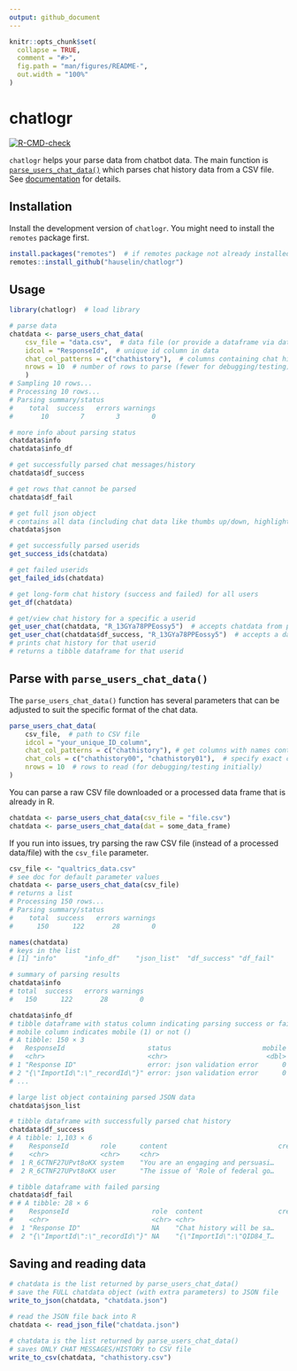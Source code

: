 ```yaml
---
output: github_document
---
```


<!-- README.md is generated from README.Rmd. Please edit that file -->

```r
knitr::opts_chunk$set(
  collapse = TRUE,
  comment = "#>",
  fig.path = "man/figures/README-",
  out.width = "100%"
)
```

# chatlogr

<!-- badges: start -->
[![R-CMD-check](https://github.com/hauselin/chatlogr/actions/workflows/R-CMD-check.yaml/badge.svg)](https://github.com/hauselin/chatlogr/actions/workflows/R-CMD-check.yaml)
<!-- badges: end -->

`chatlogr` helps your parse data from chatbot data. The main function is [`parse_users_chat_data()`](https://hauselin.github.io/chatlogr/reference/parse_users_chat_data.html) which parses chat history data from a CSV file. See [documentation](https://hauselin.github.io/chatlogr/) for details.

## Installation

Install the development version of `chatlogr`. You might need to install the `remotes` package first.

```r
install.packages("remotes")  # if remotes package not already installed
remotes::install_github("hauselin/chatlogr")
```

## Usage

```r
library(chatlogr)  # load library

# parse data
chatdata <- parse_users_chat_data(
    csv_file = "data.csv",  # data file (or provide a dataframe via dat parameter)
    idcol = "ResponseId",  # unique id column in data
    chat_col_patterns = c("chathistory"),  # columns containing chat history
    nrows = 10  # number of rows to parse (fewer for debugging/testing)
    )
# Sampling 10 rows...                                                                      
# Processing 10 rows...
# Parsing summary/status
#    total  success   errors warnings 
#       10        7        3        0 

# more info about parsing status
chatdata$info
chatdata$info_df

# get successfully parsed chat messages/history
chatdata$df_success

# get rows that cannot be parsed
chatdata$df_fail

# get full json object
# contains all data (including chat data like thumbs up/down, highlights, user-agent info)
chatdata$json

# get successfully parsed userids
get_success_ids(chatdata)

# get failed userids
get_failed_ids(chatdata)

# get long-form chat history (success and failed) for all users
get_df(chatdata)

# get/view chat history for a specific a userid
get_user_chat(chatdata, "R_13GYa78PPEossy5")  # accepts chatdata from parse_users_chat_data
get_user_chat(chatdata$df_success, "R_13GYa78PPEossy5")  # accepts a dataframe
# prints chat history for that userid
# returns a tibble dataframe for that userid
```

## Parse with `parse_users_chat_data()`

The `parse_users_chat_data()` function has several parameters that can be adjusted to suit the specific format of the chat data. 

```r
parse_users_chat_data(
    csv_file,  # path to CSV file
    idcol = "your_unique_ID_column", 
    chat_col_patterns = c("chathistory"), # get columns with names containing this pattern
    chat_cols = c("chathistory00", "chathistory01"),  # specify exact column names to parse
    nrows = 10  # rows to read (for debugging/testing initially)
)
```

You can parse a raw CSV file downloaded or a processed data frame that is already in R.

```r
chatdata <- parse_users_chat_data(csv_file = "file.csv")
chatdata <- parse_users_chat_data(dat = some_data_frame)
```

If you run into issues, try parsing the raw CSV file (instead of a processed data/file) with the `csv_file` parameter.

```r
csv_file <- "qualtrics_data.csv"
# see doc for default parameter values
chatdata <- parse_users_chat_data(csv_file) 
# returns a list
# Processing 150 rows...                                                                   
# Parsing summary/status
#    total  success   errors warnings 
#      150      122       28        0 

names(chatdata)
# keys in the list
# [1] "info"       "info_df"    "json_list"  "df_success" "df_fail"   

# summary of parsing results
chatdata$info
# total  success   errors warnings 
#   150      122       28        0 

chatdata$info_df
# tibble dataframe with status column indicating parsing success or failure
# mobile column indicates mobile (1) or not ()
# A tibble: 150 × 3
#   ResponseId                     status                       mobile
#   <chr>                          <chr>                         <dbl>
# 1 "Response ID"                  error: json validation error      0
# 2 "{\"ImportId\":\"_recordId\"}" error: json validation error      0
# ...

# large list object containing parsed JSON data
chatdata$json_list  

# tibble dataframe with successfully parsed chat history
chatdata$df_success  
# A tibble: 1,103 × 6
#    ResponseId        role      content                            createdAt    id n_words
#    <chr>             <chr>     <chr>                                  <dbl> <int>   <int>
#  1 R_6CTNF27UPvt8oKX system    "You are an engaging and persuasi…      0        0     344
#  2 R_6CTNF27UPvt8oKX user      "The issue of 'Role of federal go…      0.1      1      95

# tibble dataframe with failed parsing
chatdata$df_fail 
# # A tibble: 28 × 6
#    ResponseId                     role  content                   createdAt    id n_words
#    <chr>                          <chr> <chr>                         <dbl> <int>   <int>
#  1 "Response ID"                  NA    "Chat history will be sa…        NA    NA     315
#  2 "{\"ImportId\":\"_recordId\"}" NA    "{\"ImportId\":\"QID84_T…        NA    NA      10
```

## Saving and reading data

```r
# chatdata is the list returned by parse_users_chat_data()
# save the FULL chatdata object (with extra parameters) to JSON file
write_to_json(chatdata, "chatdata.json")

# read the JSON file back into R
chatdata <- read_json_file("chatdata.json")

# chatdata is the list returned by parse_users_chat_data()
# saves ONLY CHAT MESSAGES/HISTORY to CSV file
write_to_csv(chatdata, "chathistory.csv")
```

